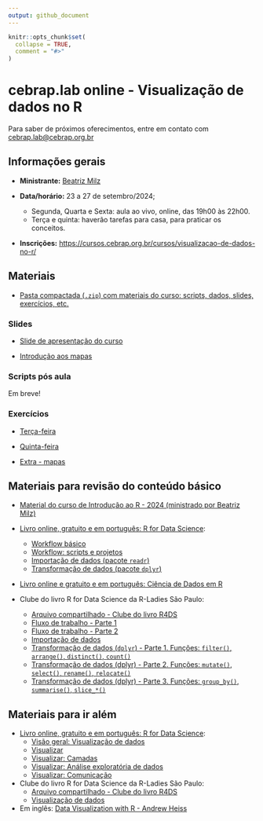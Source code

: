 ```yaml
---
output: github_document
---
```


<!-- README.md is generated from README.Rmd. Please edit that file -->

```r
knitr::opts_chunk$set(
  collapse = TRUE,
  comment = "#>"
)
```

# cebrap.lab online -  Visualização de dados no R

Para saber de próximos oferecimentos, entre em contato com <cebrap.lab@cebrap.org.br>


## Informações gerais

- **Ministrante:** [Beatriz Milz](https://beamilz.com/about/)

- **Data/horário:** 23 a 27 de setembro/2024;
  - Segunda, Quarta e Sexta: aula ao vivo, online, das 19h00 às 22h00.
  - Terça e quinta: haverão tarefas para casa, para praticar os conceitos.

- **Inscrições:** <https://cursos.cebrap.org.br/cursos/visualizacao-de-dados-no-r/>


## Materiais

- [Pasta compactada (`.zip`) com materiais do curso: scripts, dados, slides, exercícios, etc.](https://github.com/beatrizmilz/2024-09-cebrap-lab-viz/archive/refs/heads/main.zip)

### Slides

- [Slide de apresentação do curso](https://beatrizmilz.github.io/2024-09-cebrap-lab-viz/slides/introducao-ao-curso.html#/)

- [Introdução aos mapas](https://beatrizmilz.github.io/2024-09-cebrap-lab-viz/slides/mapas-com-r.html#/)


### Scripts pós aula

Em breve!

<!-- -  [Aula 1](https://github.com/beatrizmilz/2024-09-cebrap-lab-viz/blob/main/scripts-pos-aula/aula-01.R) -->

<!-- -  [Aula 2](https://github.com/beatrizmilz/2024-09-cebrap-lab-viz/blob/main/scripts-pos-aula/aula-02.R) -->

<!-- -  [Dúvida - Linha do tempo](https://github.com/beatrizmilz/2024-09-cebrap-lab-viz/blob/main/scripts-pos-aula/duvida-linha-do-tempo.R) -->

<!-- -  [Aula 3](https://github.com/beatrizmilz/2024-09-cebrap-lab-viz/blob/main/scripts-pos-aula/aula-03.R) -->

<!-- -  [Aula 3 - Esquisse](https://github.com/beatrizmilz/2024-09-cebrap-lab-viz/blob/main/scripts-pos-aula/esquisse.R) -->



### Exercícios

- [Terça-feira](https://github.com/beatrizmilz/2024-09-cebrap-lab-viz/blob/main/exercicios/exercicio-01.R)

- [Quinta-feira](https://github.com/beatrizmilz/2024-09-cebrap-lab-viz/blob/main/exercicios/exercicio-02.R)

- [Extra - mapas](https://github.com/beatrizmilz/2024-09-cebrap-lab-viz/blob/main/exercicios/exercicio-03.R)


## Materiais para revisão do conteúdo básico

- [Material do curso de Introdução ao R - 2024 (ministrado por Beatriz Milz)](https://beatrizmilz.github.io/2024-08-cebrap-lab-intro-R/)

- [Livro online, gratuito e em português: R for Data Science](https://cienciadedatos.github.io/pt-r4ds/):
  - [Workflow básico](https://cienciadedatos.github.io/pt-r4ds/workflow-basics.html)
  - [Workflow: scripts e projetos](https://cienciadedatos.github.io/pt-r4ds/workflow-scripts.html)
  - [Importação de dados (pacote `readr`)](https://cienciadedatos.github.io/pt-r4ds/data-import.html)
  - [Transformação de dados (pacote `dplyr`)](https://cienciadedatos.github.io/pt-r4ds/data-transform.html)

- [Livro online e gratuito e em português: Ciência de Dados em R](https://livro.curso-r.com/7-2-dplyr.html)

- Clube do livro R for Data Science da R-Ladies São Paulo:
  - [Arquivo compartilhado - Clube do livro R4DS](https://docs.google.com/document/d/1xCn5gxK47tj9lRpDovwGNlza9i1FX2VBixo1V7VtUUs/edit?usp=sharing)
  - [Fluxo de trabalho - Parte 1](https://www.youtube.com/live/RSQMMG2pPWU?si=wHv0JKXRtxpThbSJ)
  - [Fluxo de trabalho - Parte 2](https://www.youtube.com/live/NZWQPFy_g4g?si=gwUFPISBKFKJfLcO)
  - [Importação de dados](https://www.youtube.com/watch?v=BvXy7rC-b2g)
  - [Transformação de dados (`dplyr`) - Parte 1. Funções: `filter()`, `arrange()`, `distinct()`, `count()`](https://beamilz.com/talks/pt/2024-06-r4ds-dplyr-pt1/)
  - [Transformação de dados (dplyr) - Parte 2. Funções: `mutate()`, `select()`, `rename()`, `relocate()`](https://beamilz.com/talks/pt/2024-07-r4ds-dplyr-pt2/)
  - [Transformação de dados (dplyr) - Parte 3. Funções: `group_by()`, `summarise()`, `slice_*()`](https://beamilz.com/talks/pt/2024-07-r4ds-dplyr-pt3/)
   

## Materiais para ir além

- [Livro online, gratuito e em português: R for Data Science](https://cienciadedatos.github.io/pt-r4ds/):
  - [Visão geral: Visualização de dados](https://cienciadedatos.github.io/pt-r4ds/data-visualize.html)
  - [Visualizar](https://cienciadedatos.github.io/pt-r4ds/visualize.html)
  - [Visualizar: Camadas](https://cienciadedatos.github.io/pt-r4ds/layers.html)
  - [Visualizar: Análise exploratória de dados](https://cienciadedatos.github.io/pt-r4ds/EDA.html)
  - [Visualizar: Comunicação](https://cienciadedatos.github.io/pt-r4ds/communication.html)
  
- Clube do livro R for Data Science da R-Ladies São Paulo:
  - [Arquivo compartilhado - Clube do livro R4DS](https://docs.google.com/document/d/1xCn5gxK47tj9lRpDovwGNlza9i1FX2VBixo1V7VtUUs/edit?usp=sharing)
  - [Visualização de dados](https://www.youtube.com/live/MGz7l_nLQLQ?si=c49XYqD5KGU6ccdR)  



- Em inglês: [Data Visualization with R -  Andrew Heiss ](https://datavizf23.classes.andrewheiss.com/syllabus.html)

